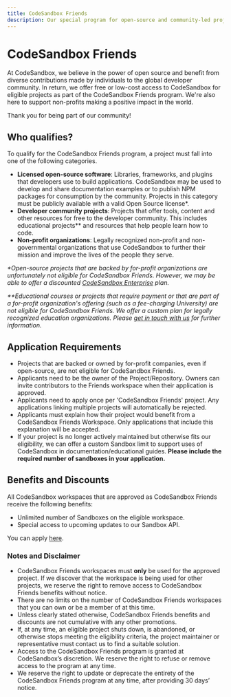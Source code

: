 ---
title: CodeSandbox Friends
description: Our special program for open-source and community-led projects.
---


# CodeSandbox Friends

At CodeSandbox, we believe in the power of open source and benefit from diverse contributions made by individuals to the global developer community. In return, we offer free or low-cost access to CodeSandbox for eligible projects as part of the CodeSandbox Friends program. We're also here to support non-profits making a positive impact in the world.

Thank you for being part of our community!

## Who qualifies?

To qualify for the CodeSandbox Friends program, a project must fall into one of the following categories.

- **Licensed open-source software**: Libraries, frameworks, and plugins that developers use to build applications. CodeSandbox may be used to develop and share documentation examples or to publish NPM packages for consumption by the community. Projects in this category must be publicly available with a valid Open Source license&ast;.
- **Developer community projects**: Projects that offer tools, content and other resources for free to the developer community. This includes educational projects&ast;&ast; and resources that help people learn how to code.
- **Non-profit organizations**: Legally recognized non-profit and non-governmental organizations that use CodeSandbox to further their mission and improve the lives of the people they serve.

_&ast;Open-source projects that are backed by for-profit organizations are unfortunately not eligible for CodeSandbox Friends. However, we may be able to offer a discounted <a href="https://codesandbox.io/enterprise">CodeSandbox Enterprise</a> plan._

_&ast;&ast;Educational courses or projects that require payment or that are part of a for-profit organization's offering (such as a fee-charging University) are not eligible for CodeSandbox Friends. We offer a custom plan for legally recognized education organizations. Please <a href="mailto:sales@codesandbox.io">get in touch with us</a> for further information._

## Application Requirements
- Projects that are backed or owned by for-profit companies, even if open-source, are not eligible for CodeSandbox Friends.
- Applicants need to be the owner of the Project/Repository. Owners can invite contributors to the Friends workspace when their application is approved.
- Applicants need to apply once per 'CodeSandbox Friends' project. Any applications linking multiple projects will automatically be rejected.
- Applicants must explain how their project would benefit from a CodeSandbox Friends Workspace. Only applications that include this explanation will be accepted.
- If your project is no longer actively maintained but otherwise fits our eligibility, we can offer a custom Sandbox limit to support uses of CodeSandbox in documentation/educational guides. **Please include the required number of sandboxes in your application.**

## Benefits and Discounts

All CodeSandbox workspaces that are approved as CodeSandbox Friends receive the following benefits:

- Unlimited number of Sandboxes on the eligible workspace.
- Special access to upcoming updates to our Sandbox API.

You can apply [here](https://codesandbox.typeform.com/friends).

### Notes and Disclaimer
- CodeSandbox Friends workspaces must **only** be used for the approved project. If we discover that the workspace is being used for other projects, we reserve the right to remove access to CodeSandbox Friends benefits without notice.
- There are no limits on the number of CodeSandbox Friends workspaces that you can own or be a member of at this time.
- Unless clearly stated otherwise, CodeSandbox Friends benefits and discounts are not cumulative with any other promotions.
- If, at any time, an eligible project shuts down, is abandoned, or otherwise stops meeting the eligibility criteria, the project maintainer or representative must contact us to find a suitable solution.
- Access to the CodeSandbox Friends program is granted at CodeSandbox’s discretion. We reserve the right to refuse or remove access to the program at any time.
- We reserve the right to update or deprecate the entirety of the CodeSandbox Friends program at any time, after providing 30 days’ notice.